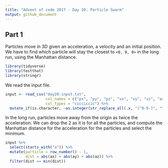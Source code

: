 ```yaml
---
title: "Advent of code 2017 - Day 20: Particle Swarm"
output: github_document
---
```

## Part 1

Particles move in 3D given an acceleration, a velocity and an initial position. We have to find which particle will stay the closest to `<0, 0, 0>` in the long run, using the Manhattan distance.

```r
library(tidyverse)
library(testthat)
library(stringr)
```

We read the input file.
```r
input <- read_csv("day20-input.txt", 
                  col_names = c("px", "py", "pz", "vx", "vy", "vz", "ax", "ay", "az"), 
                  col_types = "cicciccic") %>% 
  mutate_if(is.character, ~as.integer(str_replace_all(.x, "[^0-9-]", "")))
```

In the long run, particles move away from the origin as twice the acceleration. We can drop the 2 as it is for all the particles, and compute the Manhattan distance for the acceleration for the particles and select the minimum.
```r
input %>% 
  select(starts_with("a")) %>% 
  mutate(particle = row_number() - 1,
         dist = abs(ax) + abs(ay) + abs(az)) %>% 
  filter(dist == min(dist))
  
```

